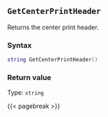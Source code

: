 ## `GetCenterPrintHeader`

Returns the center print header.

### Syntax {-}

``` .lua
string GetCenterPrintHeader()
```


### Return value {-}

Type: `string`


{{< pagebreak >}}